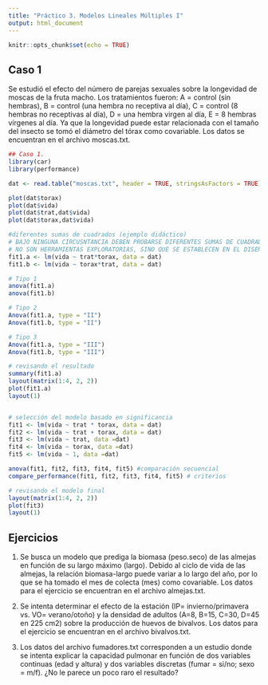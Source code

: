 ```yaml
---
title: "Práctico 3. Modelos Lineales Múltiples I"
output: html_document
---
```


```r
knitr::opts_chunk$set(echo = TRUE)
```

## Caso 1

Se estudió el efecto del número de parejas sexuales sobre la longevidad de moscas de la fruta macho. Los tratamientos fueron: A = control (sin hembras), B = control (una hembra no receptiva al día), C = control (8 hembras no receptivas al día), D = una hembra virgen al día, E = 8 hembras vírgenes al día. Ya que la longevidad puede estar relacionada con el tamaño del insecto se tomó el diámetro del tórax como covariable. Los datos se encuentran en el archivo moscas.txt.  

```R
## Caso 1. 
library(car)  
library(performance)

dat <- read.table("moscas.txt", header = TRUE, stringsAsFactors = TRUE)

plot(dat$torax)
plot(dat$vida)
plot(dat$trat,dat$vida)
plot(dat$torax,dat$vida)

#diferentes sumas de cuadrados (ejemplo didáctico)
# BAJO NINGUNA CIRCUSNTANCIA DEBEN PROBARSE DIFERENTES SUMAS DE CUADRADOS
# NO SON HERRAMIENTAS EXPLORATORIAS, SINO QUE SE ESTABLECEN EN EL DISEÑO
fit1.a <- lm(vida ~ trat*torax, data = dat)
fit1.b <- lm(vida ~ torax*trat, data = dat)

# Tipo 1
anova(fit1.a) 
anova(fit1.b)

# Tipo 2
Anova(fit1.a, type = "II")
Anova(fit1.b, type = "II")

# Tipo 3
Anova(fit1.a, type = "III")
Anova(fit1.b, type = "III")

# revisando el resultado 
summary(fit1.a)
layout(matrix(1:4, 2, 2))
plot(fit1.a)
layout(1)


# selección del modelo basado en significancia
fit1 <- lm(vida ~ trat * torax, data = dat)
fit2 <- lm(vida ~ trat + torax, data = dat)
fit3 <- lm(vida ~ trat, data =dat)
fit4 <- lm(vida ~ torax, data =dat)
fit5 <- lm(vida ~ 1, data =dat)

anova(fit1, fit2, fit3, fit4, fit5) #comparación secuencial
compare_performance(fit1, fit2, fit3, fit4, fit5) # criterios

# revisando el modelo final
layout(matrix(1:4, 2, 2))
plot(fit3)
layout(1)

```

## Ejercicios

1. Se busca un modelo que prediga la biomasa (peso.seco) de las almejas en función de su largo máximo (largo). Debido al ciclo de vida de las almejas, la relación biomasa-largo puede variar a lo largo del año, por lo que se ha tomado el mes de colecta (mes) como covariable. Los datos para el ejercicio se encuentran en el archivo almejas.txt.   

2. Se intenta determinar el efecto de la estación (IP= invierno/primavera vs. VO= verano/otoño) y la densidad de adultos (A=8, B=15, C=30, D=45 en 225 cm2) sobre la producción de huevos de bivalvos. Los datos para el ejercicio se encuentran en el archivo bivalvos.txt.  

3. Los datos del archivo fumadores.txt corresponden a un estudio donde se intenta explicar la capacidad pulmonar en función de dos variables continuas (edad y altura) y dos variables discretas (fumar = si/no; sexo = m/f). ¿No le parece un poco raro el resultado?